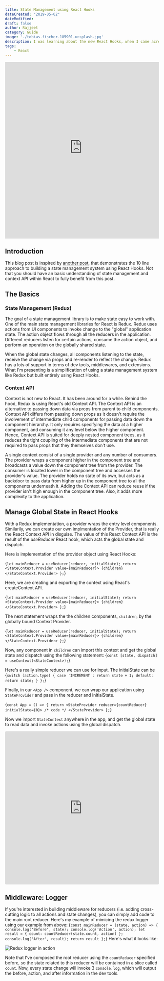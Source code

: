 ```yaml
---
title: State Management using React Hooks
dateCreated: "2019-05-02"
dateModified:
draft: false
author: Rajjeet
category: Guide
image: './tobias-fischer-185901-unsplash.jpg'
description: I was learning about the new React Hooks, when I came across a blog post that claims to build state management, like Redux, using React Hooks. I decided to try it out and found it surprisingly simple and effective.
tags:
    - React
---
```


<iframe style="width:100%;height:60vmin;@media (max-width: 350px) {height:250px};background-color:white;" src="https://www.youtube-nocookie.com/embed/f37cS7DjYV8" frameborder="0" allow="accelerometer; autoplay; encrypted-media; gyroscope; picture-in-picture" allowfullscreen></iframe>

## Introduction
This blog post is inspired by <a href="https://medium.com/simply/state-management-with-react-hooks-and-context-api-at-10-lines-of-code-baf6be8302c"
target="_blank">another post</a>, that demonstrates the 10 line approach to building a state management system using React Hooks. 
Not that you should have an basic understanding of state management and context API within React to fully benefit from this post. 

## The Basics
### State Management (Redux)
The goal of a state management library is to make state easy to work with.
One of the main state management libraries for React is Redux. 
Redux uses actions from UI components to invoke change to the "global" application state. 
The action object flows through all the reducers in the application.
Different reducers listen for certain actions, consume the action object, and perform an operation on the globally shared state. 

When the global state changes, all components listening to the state, receive the change via props and re-render to reflect the change. 
Redux has a lots of support in terms of dev tools, middlewares, and extensions.
What I'm presenting is a simplification of using a state management system like  Redux but built entirely using React Hooks. 

### Context API
Context is not new to React. 
It has been around for a while. 
Behind the hood, Redux is using React's old Context API. 
The Context API is an alternative to passing down data via props from parent to child components. 
Context API differs from passing down props as it doesn't require the involvement of intermediate child components for passing data down the component hierarchy. 
It only requires specifying the data at a higher component, and consuming it any level below the higher component. 
Hence, Context API is suited for deeply nested component trees, as it reduces the tight coupling of the intermediate components that are not required to pass props that they themselves don't use.  

A single context consist of a single provider and any number of consumers. 
The provider wraps a component higher in the component tree and broadcasts a value down the component tree from the provider. 
The consumer is located lower in the component tree and accesses the provider's value. 
The provider holds no state of its own, but acts as a backdoor to pass data from higher up in the component tree to all the components underneath it. 
Adding the Context API can reduce reuse if the provider isn't high enough in the component tree. Also, it adds more complexity to the application. 

## Manage Global State in React Hooks
With a Redux implementation, a provider wraps the entry level components. Similarily, we can create our own implmentation of the Provider, that is really the React Context API in disguise. The value of this React Context API is the result of the *useReducer* React hook, which acts the global state and dispatch. 

Here is implementation of the provider object using React Hooks:

<CodeSnippet fileName="StateProvider.js">{`
    let mainReducer = useReducer(reducer, initialState);
    return <StateContext.Provider value={mainReducer}>
        {children}
        </StateContext.Provider>
};
`}</CodeSnippet>

Here, we are creating and exporting the context using React's createContext API. 

<CodeSnippet fileName="StateProvider.js" dataLine="3">{`
    let mainReducer = useReducer(reducer, initialState);
    return <StateContext.Provider value={mainReducer}>
        {children}
        </StateContext.Provider>
};
`}</CodeSnippet>

The next statement wraps the the children components, `children`, by the globally bound Context Provider. 

<CodeSnippet fileName="StateProvider.js" dataLine="7-9">{`
    let mainReducer = useReducer(reducer, initialState);
    return <StateContext.Provider value={mainReducer}>
        {children}
        </StateContext.Provider>
};
`}</CodeSnippet>

Now, any component in `children` can import this context and get the global state and dispatch using the following statement:
<CodeSnippet>{`
const [state, dispatch] = useContext(<StateContext>);
`}</CodeSnippet>

Here's a really simple reducer we can use for input. The initialState can be
<CodeSnippet>{`
    switch (action.type) {
        case 'INCREMENT':
            return state + 1;
        default:
            return state;
    }
};
`}</CodeSnippet>

Finally, in our `<App />` component, we can wrap our application using `StateProvider` and pass in the reducer and initialState.

<CodeSnippet fileName="App.js">{`
const App = () => {
    return <StateProvider reducer={countReducer} initialState={0}>
	    /* code */
    </StateProvider>
};
`}</CodeSnippet>

Now we import `StateContext` anywhere in the app, and get the global state to read data and invoke actions using the global dispatch.

<iframe src="https://codesandbox.io/embed/z377nwk433?fontsize=14&module=%2Fsrc%2FStateProvider.js" title="z377nwk433" style="width:100%; height:500px; border:0; border-radius: 4px; overflow:hidden;" sandbox="allow-modals allow-forms allow-popups allow-scripts allow-same-origin"></iframe>

## Middleware: Logger
If you're interested in building middleware for reducers (i.e. adding cross-cutting logic to all actions and state changes), you can simply add code to the main root reducer. Here's my example of mimicing the redux logger using our example from above:
<CodeSnippet>{`
const mainReducer = (state, action) => {
    console.log('Before', state);
    console.log('Action', action);
    let result = {
        count: countReducer(state.count, action)
    };
    console.log('After', result);
    return result
};
`}</CodeSnippet>
Here's what it looks like:

![Redux logger in action](ghetto-redux-logger.png)

Note that I've composed the root reducer using the `countReducer` specified before, so the state related to this reducer will be contained in a slice called `count`. Now, every state change will invoke 3 `console.log`, which will output the before, action, and after information in the dev tools.
